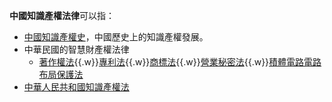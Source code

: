 '''中國知識產權法律'''可以指：
* [[中國知識產權史|中國知識產權史]]，中國歷史上的知識產權發展。
* 中華民國的智慧財產權法律
**[[著作權#中華民國（臺灣）|著作權法]]{{.w}}[[s:專利法_(中華民國)|專利法]]{{.w}}[[s:商標法_(中華民國)|商標法]]{{.w}}[[s:營業秘密法|營業秘密法]]{{.w}}[[s:積體電路電路布局保護法|積體電路電路布局保護法]]
* [[中華人民共和國知識產權法|中華人民共和國知識產權法]]

{{disambig|Z|Cat=八字以上消歧義}}